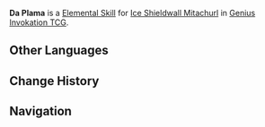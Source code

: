 {{Genius Invokation TCG Skill Infobox
|title      = Da Plama
|image      = Da Plama Character Card Skill.png
|type       = Elemental Skill
|character  = Ice Shieldwall Mitachurl
|element    = Cryo
|matching   = 3
|effect     = Deals 3 {{Color|Physical DMG}}.
|order      = 2
}}
'''Da Plama''' is a [[Character Card Elemental Skill|Elemental Skill]] for [[Ice Shieldwall Mitachurl (Character Card)|Ice Shieldwall Mitachurl]] in [[Genius Invokation TCG]].

==Other Languages==
{{Other Languages
|en      = Da Plama
|zhs     = Da Plama
|zht     = Da Plama
|ja      = Da Plama
|ko      = Da Plama
|es      = Da Plama
|fr      = Da Plama
|ru      = Da Plama
|th      = Da Plama
|vi      = Da Plama
|de      = Da Plama
|id      = Da Plama
|pt      = Da Plama
|tr      = Da Plama
|it      = Da Plama
}}

==Change History==
{{Change History|3.3}}

==Navigation==
{{Genius Invokation TCG Skill Navbox|Ice Shieldwall Mitachurl}}